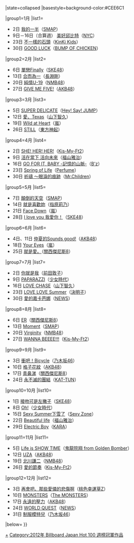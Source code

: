 {{Navbox
|bodyclass=hlist
|name=Billboard JAPAN Hot 100 週榜冠軍 (2012年)
|title=[[Billboard JAPAN]] [[Billboard Japan Hot 100|Hot 100]] 週榜冠軍作品及獲得者{{#if:{{{1|}}}|（{{{1|}}}）|}}
|state=<includeonly>collapsed</includeonly>
|basestyle=background-color:#CEE6C1

|group1=1月
|list1= 
*2日 [[我的一半]]（[[SMAP]]）
*9日－16日（合算週） [[美好邱比特/玻璃·魔法|美好邱比特]]（[[NYC (偶像團體)|NYC]]）
*23日 [[不一樣的石頭]]（[[近畿小子|KinKi Kids]]）
*30日 [[GOOD LUCK (BUMP OF CHICKEN單曲)|GOOD LUCK]]（[[BUMP OF CHICKEN]]）
|group2=2月
|list2= 
*6日 [[單戀Finally]]（[[SKE48]]）
*13日 [[合而為一 (歌曲)|合而為一]]（[[長淵剛]]）
*20日 [[純情U-19]]（[[NMB48]]）
*27日 [[GIVE ME FIVE!]]（[[AKB48]]）
|group3=3月
|list3= 
*5日 [[SUPER DELICATE]]（[[Hey! Say! JUMP]]）
*12日 [[愛、Texas]]（[[山下智久]]）
*19日 [[Wild at Heart]]（[[嵐]]）
*26日 [[STILL]]（[[東方神起]]）
|group4=4月
|list4= 
*2日 [[SHE! HER! HER!]]（[[Kis-My-Ft2]]）
*9日 [[活在當下 活向未來]]（[[福山雅治]]）
*16日 [[GO FOR IT, BABY -記憶的山脈-]]（[[B'z]]）
*23日 [[Spring of Life]]（[[Perfume (日本音乐团体)|Perfume]]）
*30日 [[祈禱 ～眼淚的痕跡/End of the day/pieces|祈禱 ～眼淚的痕跡]]（[[Mr.Children]]） 
|group5=5月
|list5= 
*7日 [[顛倒的天空]]（[[SMAP]]）
*14日 [[就是喜歡妳]]（[[指原莉乃]]）
*21日 [[Face Down]]（[[嵐]]）
*28日 [[I love you 我愛你！]]（[[SKE48]]） 
|group6=6月
|list6= 
*4日、11日 [[仲夏的Sounds good!]]（[[AKB48]]）
*18日 [[Your Eyes]]（[[嵐]]）
*25日 [[就是愛。]]（[[關西傑尼斯8]]） 
|group7=7月
|list7= 
*2日 [[你就是我]]（[[前田敦子]]）
*9日 [[PAPARAZZI]]（[[少女時代]]）
*16日 [[LOVE CHASE]]（[[山下智久]]）
*23日 [[LOVE LOVE Summer]]（[[決明子 (團體)|決明子]]）
*30日 [[愛的嘉卡芭娜]]（[[NEWS]]） 
|group8=8月
|list8= 
*6日 [[ER (關西傑尼斯8單曲)|ER]]（[[關西傑尼斯8]]）
*13日 [[Moment (SMAP單曲)|Moment]]（[[SMAP]]）
*20日 [[Virginity]]（[[NMB48]]）
*27日 [[WANNA BEEEE!!!/Shake It Up|WANNA BEEEE!!!]]（[[Kis-My-Ft2]]）
|group9=9月
|list9= 
*3日 [[衝吧！Bicycle]]（[[乃木坂46]]）
*10日 [[格子花紋]]（[[AKB48]]）
*17日 [[青鼻涕]]（[[關西傑尼斯8]]）
*24日 [[永不滅的團結]]（[[KAT-TUN]]）
|group10=10月
|list10= 
*1日 [[接吻可是左撇子]]（[[SKE48]]）
*8日 [[Oh! (单曲)|Oh!]]（[[少女時代]]）
*15日 [[Sexy Summer下雪了]]（[[Sexy Zone]]）
*22日 [[Beautiful life/GAME|Beautiful life]]（[[福山雅治]]）
*29日 [[Electric Boy]]（[[Kara|KARA]]）
|group11=11月
|list11= 
*5日 [[Life is SHOW TIME]]（[[Golden Bomber|鬼龍院翔 from Golden Bomber]]）
*12日 [[UZA]]（[[AKB48]]）
*19日 [[北川謙二 (單曲)|北川謙二]]（[[NMB48]]）
*26日 [[愛的節奏]]（[[Kis-My-Ft2]]）
|group12=12月
|list12= 
*3日 [[再會吧、那些愛憐的悲傷啊]]（[[桃色幸運草Z]]）
*10日 [[MONSTERS (單曲)|MONSTERS]]（[[MONSTERS (電視劇)|The MONSTERS]]）
*17日 [[永遠的壓力]]（[[AKB48]]）
*24日 [[WORLD QUEST/拍拍肚子咕嚕叫|WORLD QUEST]]（[[NEWS]]）
*31日 [[制服模特兒]]（[[乃木坂46]]）

|below={{Billboard JAPAN 單曲週榜冠軍／年份別模板}}
}}<noinclude>[[Category:2012年 Billboard Japan Hot 100 週榜冠軍作品|+]]</noinclude>
<includeonly>[[Category:2012年 Billboard Japan Hot 100 週榜冠軍作品]]</includeonly>